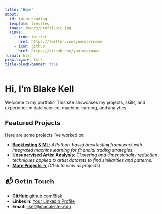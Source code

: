 ```yaml
---
title: "Home"
about:
  id: intro-heading
  template: trestles
  image: images/profilepic.jpg
  links:
    - icon: twitter
      href: https://twitter.com/yourusername
    - icon: github
      href: https://github.com/yourusername
format: html
page-layout: full
title-block-banner: true
---
```


# Hi, I'm Blake Kell    

Welcome to my portfolio! This site showcases my projects, skills, and experience in data science, machine learning, and analytics.

## Featured Projects

Here are some projects I’ve worked on:

-   [**Backtesting & ML**](https://github.com/8lak/BacktestingandML): *A Python-based backtesting framework with integrated machine learning for financial trading strategies.*
-   [**Unsupervised Artist Analysis**](https://github.com/8lak/Unsupervised_Artist_Analysis): *Clustering and dimensionality reduction techniques applied to artist datasets to find similarities and patterns.*
-   [**More Projects →**](https://github.com/8lak?tab=repositories) *(Click to view all projects)*

## 📬 Get in Touch

-   **GitHub**: [github.com/8lak](https://github.com/8lak)
-   **LinkedIn**: [Your LinkedIn Profile](#)
-   **Email**: [bkell\@macalester.edu](mailto:bkell@macalester.edu)
